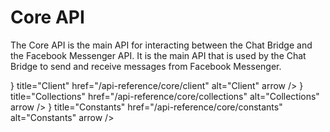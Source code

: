 
# Core API

The Core API is the main API for interacting between the Chat Bridge and the Facebook Messenger API. It is the main API
that is used by the Chat Bridge to send and receive messages from Facebook Messenger.

<Cards>
    <Card icon={<FaUser />} title="Client" href="/api-reference/core/client" alt="Client" arrow />
    <Card icon={<FaLayerGroup />} title="Collections" href="/api-reference/core/collections" alt="Collections" arrow />
    <Card icon={<FaInfoCircle />} title="Constants" href="/api-reference/core/constants" alt="Constants" arrow />
</Cards>
